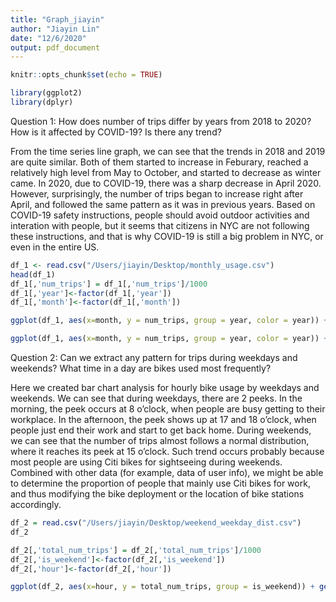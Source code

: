 ```yaml
---
title: "Graph_jiayin"
author: "Jiayin Lin"
date: "12/6/2020"
output: pdf_document
---
```


```r
knitr::opts_chunk$set(echo = TRUE)
```

```r
library(ggplot2)
library(dplyr)
```

Question 1: How does number of trips differ by years from 2018 to 2020? How is it affected by COVID-19? Is there any trend? 

From the time series line graph, we can see that the trends in 2018 and 2019 are quite similar. Both of them started to increase in Feburary, reached a relatively high level from May to October, and started to decrease as winter came. In 2020, due to COVID-19, there was a sharp decrease in April 2020. However, surprisingly, the number of trips began to increase right after April, and followed the same pattern as it was in previous years. Based on COVID-19 safety instructions, people should avoid outdoor activities and interation with people, but it seems that citizens in NYC are not following these instructions, and that is why COVID-19 is still a big problem in NYC, or even in the entire US. 

```r
df_1 <- read.csv("/Users/jiayin/Desktop/monthly_usage.csv")
head(df_1)
df_1[,'num_trips'] = df_1[,'num_trips']/1000
df_1[,'year']<-factor(df_1[,'year'])
df_1[,'month']<-factor(df_1[,'month'])
```

```r
ggplot(df_1, aes(x=month, y = num_trips, group = year, color = year)) + geom_line() + ggtitle("Number of Trips by Year (in 1000)") + xlab("Month") + ylab("Trips")
```

```r
ggplot(df_1, aes(x=month, y = num_trips, group = year, color = year)) + geom_line() + facet_grid(rows = vars(year)) + ggtitle("Number of Trips by Year (in 1000)") + xlab("Month") + ylab("Trips")
```
Question 2: Can we extract any pattern for trips during weekdays and weekends? What time in a day are bikes used most frequently?

Here we created bar chart analysis for hourly bike usage by weekdays and weekends. We can see that during weekdays, there are 2 peeks. In the morning, the peek occurs at 8 o'clock, when people are busy getting to their workplace. In the afternoon, the peek shows up at 17 and 18 o'clock, when people just end their work and start to get back home. During weekends, we can see that the number of trips almost follows a normal distribution, where it reaches its peek at 15 o'clock. Such trend occurs probably because most people are using Citi bikes for sightseeing during weekends. Combined with other data (for example, data of user info), we might be able to determine the proportion of people that mainly use Citi bikes for work, and thus modifying the bike deployment or the location of bike stations accordingly. 
```r
df_2 = read.csv("/Users/jiayin/Desktop/weekend_weekday_dist.csv")
df_2
```

```r
df_2[,'total_num_trips'] = df_2[,'total_num_trips']/1000
df_2[,'is_weekend']<-factor(df_2[,'is_weekend'])
df_2[,'hour']<-factor(df_2[,'hour'])
```

```r
ggplot(df_2, aes(x=hour, y = total_num_trips, group = is_weekend)) + geom_bar(stat="identity", fill = "steelblue2") + facet_grid(rows = vars(is_weekend)) + ggtitle("Number of Trips by Hour (in 1000)") + xlab("Hour") + ylab("Trips")
```